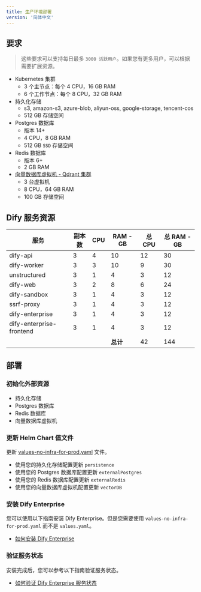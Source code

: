 ```yaml
---
title: 生产环境部署
version: '简体中文'
---
```


## 要求
> 这些要求可以支持每日最多 `3000 活跃用户`。如果您有更多用户，可以根据需要扩展资源。

- Kubernetes 集群
    - 3 个主节点：每个 4 CPU，16 GB RAM
    - 6 个工作节点：每个 8 CPU，32 GB RAM
- 持久化存储
    - s3, amazon-s3, azure-blob, aliyun-oss, google-storage, tencent-cos
    - 512 GB 存储空间
- Postgres 数据库
    - 版本 14+
    - 4 CPU，8 GB RAM
    - 512 GB `SSD` 存储空间
- Redis 数据库
    - 版本 6+
    - 2 GB RAM
- [向量数据库虚拟机 - Qdrant 集群](/zh-cn/deployment/advanced-configuration/qdrant/qdrant-cluster)
    - 3 台虚拟机
    - 8 CPU，64 GB RAM
    - 100 GB 存储空间

## Dify 服务资源

| 服务                     | 副本数    | CPU  | RAM - GB  | 总 CPU   | 总 RAM - GB    |
| ------------------------ | --------- | ---- | --------- | -------- | -------------- |
| dify-api                 | 3         | 4    | 10        | 12       | 30             |
| dify-worker              | 3         | 3    | 10        | 9        | 30             |
| unstructured             | 3         | 1    | 4         | 3        | 12             |
| dify-web                 | 3         | 2    | 8         | 6        | 24             |
| dify-sandbox             | 3         | 1    | 4         | 3        | 12             |
| ssrf-proxy               | 3         | 1    | 4         | 3        | 12             |
| dify-enterprise          | 3         | 1    | 4         | 3        | 12             |
| dify-enterprise-frontend | 3         | 1    | 4         | 3        | 12             |
|                          |           |      | **总计**  | 42       | 144            |

## 部署
### 初始化外部资源
- 持久化存储
- Postgres 数据库
- Redis 数据库
- 向量数据库虚拟机

### 更新 Helm Chart 值文件

更新 <a href="/assets/helm-values/values-no-infra-for-prod.yaml" download="values-no-infra-for-prod.yaml">values-no-infra-for-prod.yaml</a> 文件。

- 使用您的持久化存储配置更新 `persistence`
- 使用您的 Postgres 数据库配置更新 `externalPostgres`
- 使用您的 Redis 数据库配置更新 `externalRedis`
- 使用您的向量数据库虚拟机配置更新 `vectorDB`

### 安装 Dify Enterprise
您可以使用以下指南安装 Dify Enterprise。但是您需要使用 `values-no-infra-for-prod.yaml` 而不是 `values.yaml`。
- [如何安装 Dify Enterprise](/zh-cn/deployment/prerequisites/kubernetes)

### 验证服务状态
安装完成后，您可以参考以下指南验证服务状态。
- [如何验证 Dify Enterprise 服务状态](/zh-cn/deployment/verify-services-status)
